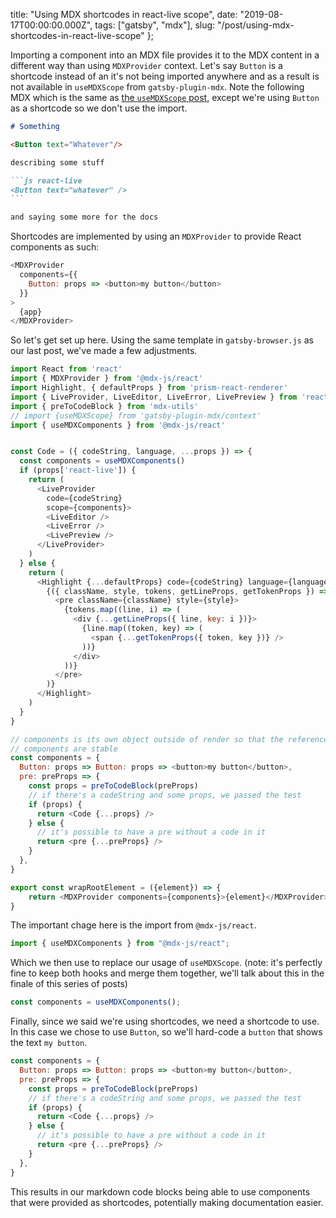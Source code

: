  title: "Using MDX shortcodes in react-live scope",
  date: "2019-08-17T00:00:00.000Z",
  tags: ["gatsby", "mdx"],
  slug: "/post/using-mdx-shortcodes-in-react-live-scope"
};

Importing a component into an MDX file provides it to the
MDX content in a different way than using `MDXProvider`
context. Let's say `Button` is a shortcode instead of an
it's not being imported anywhere and as a result is not
available in `useMDXScope` from `gatsby-plugin-mdx`. Note
the following MDX which is the same as
[the `useMDXScope` post](/post/using-mdx-scope-in-react-live-scope/),
except we're using `Button` as a shortcode so we don't use
the import.

````md
# Something

<Button text="Whatever"/>

describing some stuff

```js react-live
<Button text="whatever" />
```

and saying some more for the docs
````

Shortcodes are implemented by using an `MDXProvider` to
provide React components as such:

```js
<MDXProvider
  components={{
    Button: props => <button>my button</button>
  }}
>
  {app}
</MDXProvider>
```

So let's get set up here. Using the same template in
`gatsby-browser.js` as our last post, we've made a few
adjustments.

```js
import React from 'react'
import { MDXProvider } from '@mdx-js/react'
import Highlight, { defaultProps } from 'prism-react-renderer'
import { LiveProvider, LiveEditor, LiveError, LivePreview } from 'react-live'
import { preToCodeBlock } from 'mdx-utils'
// import {useMDXScope} from 'gatsby-plugin-mdx/context'
import { useMDXComponents } from '@mdx-js/react'


const Code = ({ codeString, language, ...props }) => {
  const components = useMDXComponents()
  if (props['react-live']) {
    return (
      <LiveProvider
        code={codeString}
        scope={components}>
        <LiveEditor />
        <LiveError />
        <LivePreview />
      </LiveProvider>
    )
  } else {
    return (
      <Highlight {...defaultProps} code={codeString} language={language}>
        {({ className, style, tokens, getLineProps, getTokenProps }) => (
          <pre className={className} style={style}>
            {tokens.map((line, i) => (
              <div {...getLineProps({ line, key: i })}>
                {line.map((token, key) => (
                  <span {...getTokenProps({ token, key })} />
                ))}
              </div>
            ))}
          </pre>
        )}
      </Highlight>
    )
  }
}

// components is its own object outside of render so that the references to
// components are stable
const components = {
  Button: props => Button: props => <button>my button</button>,
  pre: preProps => {
    const props = preToCodeBlock(preProps)
    // if there's a codeString and some props, we passed the test
    if (props) {
      return <Code {...props} />
    } else {
      // it's possible to have a pre without a code in it
      return <pre {...preProps} />
    }
  },
}

export const wrapRootElement = ({element}) => {
	return <MDXProvider components={components}>{element}</MDXProvider>
}
```

The important chage here is the import from `@mdx-js/react`.

```js
import { useMDXComponents } from "@mdx-js/react";
```

Which we then use to replace our usage of `useMDXScope`.
(note: it's perfectly fine to keep both hooks and merge them
together, we'll talk about this in the finale of this series
of posts)

```js
const components = useMDXComponents();
```

Finally, since we said we're using shortcodes, we need a
shortcode to use. In this case we chose to use `Button`, so
we'll hard-code a `button` that shows the text `my button`.

```js
const components = {
  Button: props => Button: props => <button>my button</button>,
  pre: preProps => {
    const props = preToCodeBlock(preProps)
    // if there's a codeString and some props, we passed the test
    if (props) {
      return <Code {...props} />
    } else {
      // it's possible to have a pre without a code in it
      return <pre {...preProps} />
    }
  },
}
```

This results in our markdown code blocks being able to use
components that were provided as shortcodes, potentially
making documentation easier.
